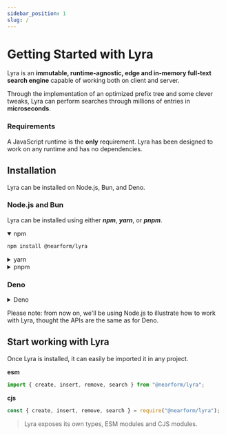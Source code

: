 ```yaml
---
sidebar_position: 1
slug: /
---
```



# Getting Started with Lyra

Lyra is an **immutable, runtime-agnostic, edge and in-memory full-text search
engine** capable of working both on client and server.

Through the implementation of an optimized prefix tree and some clever tweaks,
Lyra can perform searches through millions of entries in **microseconds**.

<LyraVideo embedId="MGpwKsdZmG0?start=400" />

### Requirements

A JavaScript runtime is the **only** requirement. Lyra has been designed to work
on any runtime and has no dependencies.

## Installation

Lyra can be installed on Node.js, Bun, and Deno.

### Node.js and Bun

Lyra can be installed using either _**npm**_, _**yarn**_, or _**pnpm**_.

<details open><summary>npm</summary>

```bash
npm install @nearform/lyra
```

</details>

<details><summary>yarn</summary>

```bash
yarn add @nearform/lyra
```

</details>

<details><summary>pnpm</summary>

```bash
pnpm add @nearform/lyra
```

</details>

### Deno

<details>
<summary>Deno</summary>

```js
import * as lyra from "https://deno.land/x/lyra@0.0.4/src/lyra.ts";
```

</details>

Please note: from now on, we'll be using Node.js to illustrate how to work with
Lyra, thought the APIs are the same as for Deno.

## Start working with Lyra

Once Lyra is installed, it can easily be imported it in any project.

**esm**

```js
import { create, insert, remove, search } from "@nearform/lyra";
```

**cjs**

```js
const { create, insert, remove, search } = require("@nearform/lyra");
```

> Lyra exposes its own types, ESM modules and CJS modules.
